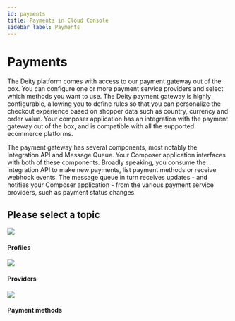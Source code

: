 ```yaml
---
id: payments
title: Payments in Cloud Console
sidebar_label: Payments
---
```



# Payments

The Deity platform comes with access to our payment gateway out of the box. You can configure one or more payment service providers and select which methods you want to use. The Deity payment gateway is highly configurable, allowing you to define rules so that you can personalize the checkout experience based on shopper data such as country, currency and order value. Your composer application has an integration with the payment gateway out of the box, and is compatible with all the supported ecommerce platforms.

The payment gateway has several components, most notably the Integration API and Message Queue. Your Composer application interfaces with both of these components. Broadly speaking, you consume the integration API to make new payments, list payment methods or receive webhook events. The message queue in turn receives updates - and notifies your Composer application - from the various payment service providers, such as payment status changes.



<Notice />


## Please select a topic
<div className="flex mb80 brighten">
  <Card to="/docs/console/payments/profiles">
    <img src="/docs/img/icons/userlist.svg" />
    <h4>Profiles</h4>
    <p></p>
  </Card>
  <Card to="/docs/console/payments/providers">
    <img src="/docs/img/icons/money.svg" />
    <h4>Providers</h4>
    <p></p>
  </Card>
  <Card to="/docs/console/payments/payment-methods">
    <img src="/docs/img/icons/paymentmethod.svg" />
    <h4>Payment methods</h4>
    <p></p>
  </Card>
</div>

